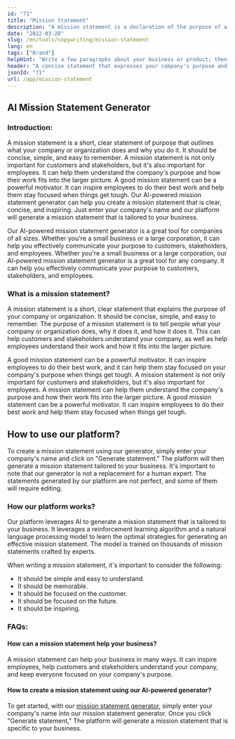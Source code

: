 ```yaml
---
id: "71"
title: "Mission Statement"
description: "A mission statement is a declaration of the purpose of a company or organization. It is a statement of the organization's core values and beliefs, and its overall goal or purpose."
date: "2022-03-28"
slug: /en/tools/copywriting/mission-statement
lang: en
tags: ["Brand"]
helpHint: "Write a few paragraphs about your business or product; then we'll create a mission statement for it."
header: "A concise statement that expresses your company's purpose and values."
jsonId: "71"
url: /app/mission-statement
---
```


## AI Mission Statement Generator

### Introduction:

A mission statement is a short, clear statement of purpose that outlines what your company or organization does and why you do it. It should be concise, simple, and easy to remember. A mission statement is not only important for customers and stakeholders, but it's also important for employees. It can help them understand the company's purpose and how their work fits into the larger picture. A good mission statement can be a powerful motivator. It can inspire employees to do their best work and help them stay focused when things get tough.
Our AI-powered mission statement generator can help you create a mission statement that is clear, concise, and inspiring. Just enter your company's name and our platform will generate a mission statement that is tailored to your business.

Our AI-powered mission statement generator is a great tool for companies of all sizes. Whether you're a small business or a large corporation, it can help you effectively communicate your purpose to customers, stakeholders, and employees.
Whether you're a small business or a large corporation, our AI-powered mission statement generator is a great tool for any company. It can help you effectively communicate your purpose to customers, stakeholders, and employees.

### What is a mission statement?

A mission statement is a short, clear statement that explains the purpose of your company or organization. It should be concise, simple, and easy to remember.
The purpose of a mission statement is to tell people what your company or organization does, why it does it, and how it does it. This can help customers and stakeholders understand your company, as well as help employees understand their work and how it fits into the larger picture.

A good mission statement can be a powerful motivator. It can inspire employees to do their best work, and it can help them stay focused on your company's purpose when things get tough. A mission statement is not only important for customers and stakeholders, but it's also important for employees. A mission statement can help them understand the company's purpose and how their work fits into the larger picture. A good mission statement can be a powerful motivator. It can inspire employees to do their best work and help them stay focused when things get tough.

## How to use our platform?

To create a mission statement using our generator, simply enter your company's name and click on "Generate statement." The platform will then generate a mission statement tailored to your business.
It's important to note that our generator is not a replacement for a human expert. The statements generated by our platform are not perfect, and some of them will require editing.

### How our platform works?

Our platform leverages AI to generate a mission statement that is tailored to your business. It leverages a reinforcement learning algorithm and a natural language processing model to learn the optimal strategies for generating an effective mission statement. The model is trained on thousands of mission statements crafted by experts.

When writing a mission statement, it's important to consider the following:

- It should be simple and easy to understand.
- It should be memorable.
- It should be focused on the customer.
- It should be focused on the future.
- It should be inspiring.

### FAQs:

#### How can a mission statement help your business?

A mission statement can help your business in many ways. It can inspire employees, help customers and stakeholders understand your company, and keep everyone focused on your company's purpose.

#### How to create a mission statement using our AI-powered generator?

To get started, with our [mission statement generator](/app/mission-statement), simply enter your company's name into our mission statement generator. Once you click "Generate statement," The platform will generate a mission statement that is specific to your business.
